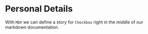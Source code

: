 
<Meta title="Profile/Personal" component={ProfilePersonal} />

# Personal Details

With `MDX` we can define a story for `Checkbox` right in the middle of our
markdown documentation.

<Preview>
  <Story name="Default Form">
    <ProfilePersonal name="Hello" />
  </Story>
</Preview>
